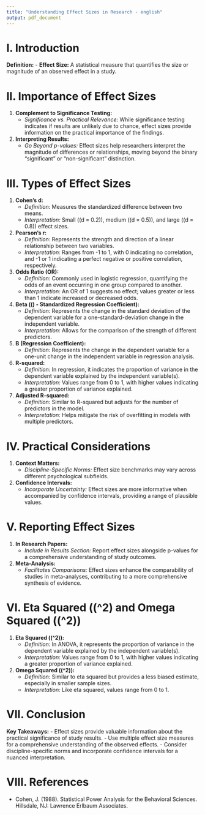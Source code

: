 ```yaml
---
title: "Understanding Effect Sizes in Research - english"
output: pdf_document
---
```


# I. Introduction

**Definition:**
- **Effect Size:** A statistical measure that quantifies the size or magnitude of an observed effect in a study.

# II. Importance of Effect Sizes

1. **Complement to Significance Testing:**
   - *Significance vs. Practical Relevance:* While significance testing indicates if results are unlikely due to chance, effect sizes provide information on the practical importance of the findings.

2. **Interpreting Results:**
   - *Go Beyond p-values:* Effect sizes help researchers interpret the magnitude of differences or relationships, moving beyond the binary "significant" or "non-significant" distinction.

# III. Types of Effect Sizes

1. **Cohen's d:**
   - *Definition:* Measures the standardized difference between two means.
   - *Interpretation:* Small (\(d = 0.2\)), medium (\(d = 0.5\)), and large (\(d = 0.8\)) effect sizes.

2. **Pearson's r:**
   - *Definition:* Represents the strength and direction of a linear relationship between two variables.
   - *Interpretation:* Ranges from -1 to 1, with 0 indicating no correlation, and -1 or 1 indicating a perfect negative or positive correlation, respectively.

3. **Odds Ratio (OR):**
   - *Definition:* Commonly used in logistic regression, quantifying the odds of an event occurring in one group compared to another.
   - *Interpretation:* An OR of 1 suggests no effect; values greater or less than 1 indicate increased or decreased odds.

4. **Beta (\(\beta\) - Standardized Regression Coefficient):**
   - *Definition:* Represents the change in the standard deviation of the dependent variable for a one-standard-deviation change in the independent variable.
   - *Interpretation:* Allows for the comparison of the strength of different predictors.

5. **B (Regression Coefficient):**
   - *Definition:* Represents the change in the dependent variable for a one-unit change in the independent variable in regression analysis.

6. **R-squared:**
   - *Definition:* In regression, it indicates the proportion of variance in the dependent variable explained by the independent variable(s).
   - *Interpretation:* Values range from 0 to 1, with higher values indicating a greater proportion of variance explained.

7. **Adjusted R-squared:**
   - *Definition:* Similar to R-squared but adjusts for the number of predictors in the model.
   - *Interpretation:* Helps mitigate the risk of overfitting in models with multiple predictors.

# IV. Practical Considerations

1. **Context Matters:**
   - *Discipline-Specific Norms:* Effect size benchmarks may vary across different psychological subfields.

2. **Confidence Intervals:**
   - *Incorporate Uncertainty:* Effect sizes are more informative when accompanied by confidence intervals, providing a range of plausible values.

# V. Reporting Effect Sizes

1. **In Research Papers:**
   - *Include in Results Section:* Report effect sizes alongside p-values for a comprehensive understanding of study outcomes.

2. **Meta-Analysis:**
   - *Facilitates Comparisons:* Effect sizes enhance the comparability of studies in meta-analyses, contributing to a more comprehensive synthesis of evidence.

# VI. Eta Squared (\(\eta^2\) and Omega Squared (\(\omega^2\))

1. **Eta Squared (\(\eta^2\)):**
   - *Definition:* In ANOVA, it represents the proportion of variance in the dependent variable explained by the independent variable(s).
   - *Interpretation:* Values range from 0 to 1, with higher values indicating a greater proportion of variance explained.

2. **Omega Squared (\(\omega^2\)):**
   - *Definition:* Similar to eta squared but provides a less biased estimate, especially in smaller sample sizes.
   - *Interpretation:* Like eta squared, values range from 0 to 1.

# VII. Conclusion

**Key Takeaways:**
- Effect sizes provide valuable information about the practical significance of study results.
- Use multiple effect size measures for a comprehensive understanding of the observed effects.
- Consider discipline-specific norms and incorporate confidence intervals for a nuanced interpretation.

# VIII. References

- Cohen, J. (1988). Statistical Power Analysis for the Behavioral Sciences. Hillsdale, NJ: Lawrence Erlbaum Associates.
